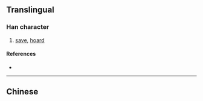 {{also|攢}}
{{character info/new}}
==Translingual==

===Han character===
{{Han char|rn=64|rad=手|as=16|sn=19|four=|canj=QHUO,XQHUO|ids=⿰扌赞}}

# [[save]], [[hoard]]

====References====
* {{Han ref|kx=0462.461|hdz=31983.010|uh=6512|ud=25874}}

----

==Chinese==
{{zh-see|攢}}